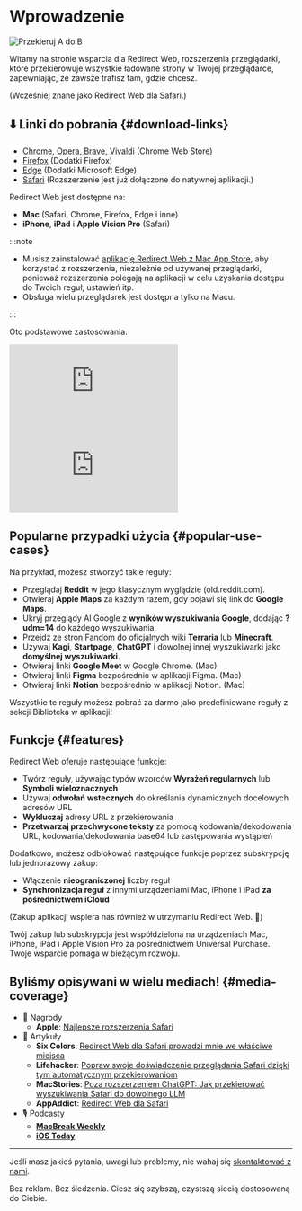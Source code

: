 
# Wprowadzenie

<div style={{display: "flex", flexDirection: "column", alignItems: "flex-start", marginBottom: "25px"}}>
  <img src={useBaseUrl("img/redirect-a-to-b.png")} style={{display: "block", minWidth: "360px", maxWidth: "500px", width: "100%", height: "auto", marginBottom: "25px"}} alt="Przekieruj A do B" />
  <ExtensionStoreLinks />
</div>

Witamy na stronie wsparcia dla Redirect Web, rozszerzenia przeglądarki, które przekierowuje wszystkie ładowane strony w Twojej przeglądarce, zapewniając, że zawsze trafisz tam, gdzie chcesz. 

(Wcześniej znane jako Redirect Web dla Safari.)

## ⬇️ Linki do pobrania {#download-links}

- [Chrome, Opera, Brave, Vivaldi](https://chromewebstore.google.com/detail/ffglckbhfbfmdkefdmjbhpnffkcmlhdh) (Chrome Web Store)
- [Firefox](https://addons.mozilla.org/firefox/addon/redirect-web/) (Dodatki Firefox)
- [Edge](https://microsoftedge.microsoft.com/addons/detail/hmfkakfdccgdpgemaicfgngnmflefpga) (Dodatki Microsoft Edge)
- [Safari](https://apps.apple.com/app/id1571283503) (Rozszerzenie jest już dołączone do natywnej aplikacji.)

Redirect Web jest dostępne na:

- **Mac** (Safari, Chrome, Firefox, Edge i inne)
- **iPhone**, **iPad** i **Apple Vision Pro** (Safari)

:::note

- Musisz zainstalować [aplikację Redirect Web z Mac App Store](https://apps.apple.com/app/id1571283503), aby korzystać z rozszerzenia, niezależnie od używanej przeglądarki, ponieważ rozszerzenia polegają na aplikacji w celu uzyskania dostępu do Twoich reguł, ustawień itp.
- Obsługa wielu przeglądarek jest dostępna tylko na Macu.

:::

Oto podstawowe zastosowania:

<iframe style={{width:"100%", aspectRatio:"9/16", height:"auto", maxHeight:"60vh", maxWidth:"35vh"}} src="https://www.youtube.com/embed/NaQ5X-v-qJU" title="iOS Demo Video (YouTube)" frameborder="0" allow="accelerometer; autoplay; clipboard-write; encrypted-media; gyroscope; picture-in-picture; web-share" allowfullscreen></iframe>

<iframe style={{width:"100%", aspectRatio:"17/9", height:"auto", maxHeight:"100vh"}} src="https://www.youtube.com/embed/5eU89Gu73SQ" title="macOS Demo Video (YouTube)" frameborder="0" allow="accelerometer; autoplay; clipboard-write; encrypted-media; gyroscope; picture-in-picture; web-share" allowfullscreen></iframe>

## Popularne przypadki użycia {#popular-use-cases}

Na przykład, możesz stworzyć takie reguły:

- Przeglądaj **Reddit** w jego klasycznym wyglądzie (old.reddit.com).
- Otwieraj **Apple Maps** za każdym razem, gdy pojawi się link do **Google Maps**.
- Ukryj przeglądy AI Google z **wyników wyszukiwania Google**, dodając **?udm=14** do każdego wyszukiwania.
- Przejdź ze stron Fandom do oficjalnych wiki **Terraria** lub **Minecraft**.
- Używaj **Kagi**, **Startpage**, **ChatGPT** i dowolnej innej wyszukiwarki jako **domyślnej wyszukiwarki**.
- Otwieraj linki **Google Meet** w Google Chrome. (Mac)
- Otwieraj linki **Figma** bezpośrednio w aplikacji Figma. (Mac)
- Otwieraj linki **Notion** bezpośrednio w aplikacji Notion. (Mac)

Wszystkie te reguły możesz pobrać za darmo jako predefiniowane reguły z sekcji Biblioteka w aplikacji!

## Funkcje {#features}

Redirect Web oferuje następujące funkcje:

- Twórz reguły, używając typów wzorców **Wyrażeń regularnych** lub **Symboli wieloznacznych**
- Używaj **odwołań wstecznych** do określania dynamicznych docelowych adresów URL
- **Wykluczaj** adresy URL z przekierowania
- **Przetwarzaj przechwycone teksty** za pomocą kodowania/dekodowania URL, kodowania/dekodowania base64 lub zastępowania wystąpień

Dodatkowo, możesz odblokować następujące funkcje poprzez subskrypcję lub jednorazowy zakup:

- Włączenie **nieograniczonej** liczby reguł
- **Synchronizacja reguł** z innymi urządzeniami Mac, iPhone i iPad **za pośrednictwem iCloud**

(Zakup aplikacji wspiera nas również w utrzymaniu Redirect Web. 🙏)

Twój zakup lub subskrypcja jest współdzielona na urządzeniach Mac, iPhone, iPad i Apple Vision Pro za pośrednictwem Universal Purchase. Twoje wsparcie pomaga w bieżącym rozwoju.


## Byliśmy opisywani w wielu mediach! {#media-coverage}

* 🏅 Nagrody
    * **Apple**: [Najlepsze rozszerzenia Safari](https://apps.apple.com/us/story/id1377753262)
* 📰 Artykuły
    * **Six Colors**: [Redirect Web dla Safari prowadzi mnie we właściwe miejsca](https://sixcolors.com/post/2022/11/redirect-web-for-safari-takes-me-to-the-right-places/)
    * **Lifehacker**: [Popraw swoje doświadczenie przeglądania Safari dzięki tym automatycznym przekierowaniom](https://lifehacker.com/improve-your-safari-browsing-experience-with-these-auto-1849812013)
    * **MacStories**: [Poza rozszerzeniem ChatGPT: Jak przekierować wyszukiwania Safari do dowolnego LLM](https://www.macstories.net/tutorials/beyond-chatgpts-extension-how-to-redirect-safari-searches-to-any-llm/)
    * **AppAddict**: [Redirect Web dla Safari](https://appaddict.app/post/redirect-web-for-safari)
* 🎙️ Podcasty
    * [**MacBreak Weekly**](https://youtu.be/I251K3L2s88?t=7427)
    * [**iOS Today**](https://youtu.be/cWkwH84b6M4?t=636)

---

Jeśli masz jakieś pytania, uwagi lub problemy, nie wahaj się [skontaktować z nami](/contact-us).

Bez reklam. Bez śledzenia. Ciesz się szybszą, czystszą siecią dostosowaną do Ciebie.
